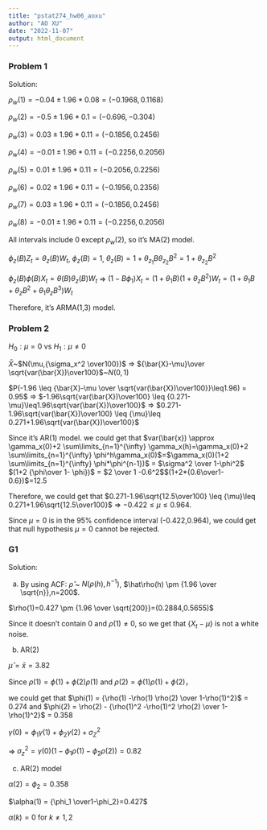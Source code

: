 ```yaml
---
title: "pstat274_hw06_aoxu"
author: "AO XU"
date: "2022-11-07"
output: html_document
---
```


### Problem 1

Solution:

$\rho_w(1)=-0.04 \pm1.96*0.08 = (-0.1968,0.1168)$

$\rho_w(2)=-0.5 \pm1.96*0.1 = (-0.696,-0.304)$

$\rho_w(3)=0.03 \pm1.96*0.11 = (-0.1856,0.2456)$

$\rho_w(4)=-0.01 \pm1.96*0.11 = (-0.2256,0.2056)$

$\rho_w(5)=0.01 \pm1.96*0.11 = (-0.2056,0.2256)$

$\rho_w(6)=0.02 \pm1.96*0.11 = (-0.1956,0.2356)$

$\rho_w(7)=0.03 \pm1.96*0.11 = (-0.1856,0.2456)$

$\rho_w(8)=-0.01 \pm1.96*0.11 = (-0.2256,0.2056)$

All intervals include 0 except $\rho_w(2)$, so it's MA(2) model.

$\phi_z(B) Z_{t}=\theta_z(B)W_t$, $\phi_z(B)=1$, $\theta_z(B)=1+\theta_{z_1}B\theta_{z_2}B^2=1+\theta_{z_2}B^2$

$\phi_z(B)\phi(B)X_t=\theta(B)\theta_z(B)W_t$ $\Longrightarrow$ $(1-B\phi_1)X_t=(1+\theta_1B)(1+\theta_zB^2)W_t=(1+\theta_1B+\theta_zB^2+\theta_1 \theta_z B^3)W_t$ 

Therefore, it's ARMA(1,3) model.

### Problem 2

$H_0: \mu=0$ vs $H_1: \mu \neq 0$

$\bar{X}$~$N(\mu,{\sigma_x^2 \over100})$ $\Longrightarrow$ ${\bar{X}-\mu}\over \sqrt{var(\bar{X})\over100}$~$N(0,1)$

$P(-1.96 \leq {\bar{X}-\mu \over \sqrt{var(\bar{X})\over100}}\leq1.96) = 0.95$
$\Longrightarrow$ $-1.96\sqrt{var(\bar{X})\over100} \leq {0.271-\mu}\leq1.96\sqrt{var(\bar{X})\over100}$ $\Longrightarrow$ $0.271-1.96\sqrt{var(\bar{X})\over100} \leq {\mu}\leq 0.271+1.96\sqrt{var(\bar{X})\over100}$

Since it's AR(1) model. we could get that $var(\bar{x}) \approx \gamma_x(0)+2 \sum\limits_{n=1}^{\infty} \gamma_x(h)=\gamma_x(0)+2 \sum\limits_{n=1}^{\infty} \phi^h\gamma_x(0)$=$\gamma_x(0)(1+2 \sum\limits_{n=1}^{\infty} \phi*\phi^{n-1})$ = $\sigma^2 \over 1-\phi^2$ $(1+2 {\phi\over 1- \phi})$ = $2 \over 1 -0.6^2$$(1+2*{0.6\over1-0.6})$=12.5

Therefore, we could get that $0.271-1.96\sqrt{12.5\over100} \leq {\mu}\leq 0.271+1.96\sqrt{12.5\over100}$ $\Longrightarrow$ $-0.422 \leq \mu \leq0.964$. 

Since $\mu=0$ is in the 95% confidence interval (-0.422,0.964), we could get that null hypothesis $\mu=0$ cannot be rejected.

### G1

Solution:

(a) By using ACF: $\hat\rho$ ~ $N(\rho(h),h^{-1})$, $\hat\rho(h) \pm {1.96 \over \sqrt{n}},n=200$.

$\rho(1)=0.427 \pm {1.96 \over \sqrt{200}}=(0.2884,0.5655)$

Since it doesn't contain 0 and $\rho(1) \neq 0$, so we get that $\{ X_t - \mu \}$ is not a white noise.

(b) AR(2)

$\hat\mu = \bar{x} = 3.82$

Since $\rho(1)= \phi(1)+\phi(2)\rho(1)$ and $\rho(2) = \phi(1)\rho(1)+\phi(2)$，

we could get that $\phi(1) = {\rho(1) -\rho(1) \rho(2) \over 1-\rho(1)^2}$ = 0.274
and $\phi(2) = \rho(2) - {\rho(1)^2 -\rho(1)^2 \rho(2) \over 1-\rho(1)^2}$ = 0.358

$\gamma(0) = \phi_1\gamma(1) + \phi_2 \gamma(2) + \sigma_Z^2$

$\Longrightarrow$ $\sigma_z^2 = \gamma(0)(1-\phi_1\rho(1)-\phi_2\rho(2)) = 0.82$

(c) AR(2) model

$\alpha(2) = \phi_2 =0.358$

$\alpha(1) = {\phi_1 \over1-\phi_2}=0.427$

$\alpha(k) = 0$ for $k \neq 1,2$



